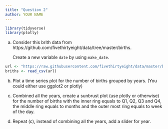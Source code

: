 ```yaml
---
title: "Question 2"
author: YOUR NAME
---
```


```r
library(tidyverse)
library(plotly)
```

(a) Consider this brith data from https://github.com/fivethirtyeight/data/tree/master/births.

    Create a new variable `date` by using `make_date`.

```r
url <- "https://raw.githubusercontent.com/fivethirtyeight/data/master/births/US_births_2000-2014_SSA.csv"
briths <- read_csv(url)
```

(b) Plot a time series plot for the number of births grouped by years. (You could either use ggplot2 or plotly)



(c) Combined all the years, create a sunbrust plot (use plotly or otherwise) for the number of births with the inner ring equals to Q1, Q2, Q3 and Q4, the middle ring equals to months and the outer most ring equals to week of the day.



(d) Repeat (c), instead of combining all the years, add a slider for year.
